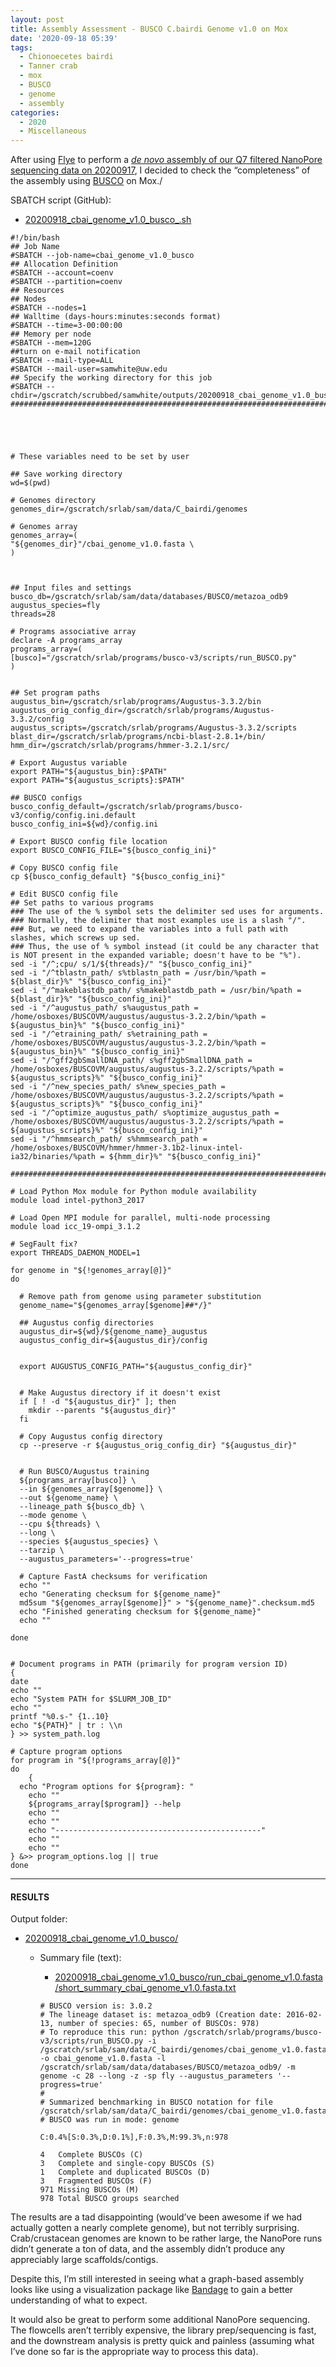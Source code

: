```yaml
---
layout: post
title: Assembly Assessment - BUSCO C.bairdi Genome v1.0 on Mox
date: '2020-09-18 05:39'
tags:
  - Chionoecetes bairdi
  - Tanner crab
  - mox
  - BUSCO
  - genome
  - assembly
categories:
  - 2020
  - Miscellaneous
---
```

After using [Flye](https://github.com/fenderglass/Flye) to perform a [_de novo_ assembly of our Q7 filtered NanoPore sequencing data on 20200917](https://robertslab.github.io/sams-notebook/posts/2020/2020-09-17-Genome-Assembly-C.bairdi-cbai_v1.0-Using-All-NanoPore-Data-With-Flye-on-Mox/), I decided to check the "completeness" of the assembly using [BUSCO](https://busco.ezlab.org/) on Mox./

SBATCH script (GitHub):

- [20200918_cbai_genome_v1.0_busco_.sh](https://github.com/RobertsLab/sams-notebook/blob/master/sbatch_scripts/20200918_cbai_genome_v1.0_busco_.sh)

```shell
#!/bin/bash
## Job Name
#SBATCH --job-name=cbai_genome_v1.0_busco
## Allocation Definition
#SBATCH --account=coenv
#SBATCH --partition=coenv
## Resources
## Nodes
#SBATCH --nodes=1
## Walltime (days-hours:minutes:seconds format)
#SBATCH --time=3-00:00:00
## Memory per node
#SBATCH --mem=120G
##turn on e-mail notification
#SBATCH --mail-type=ALL
#SBATCH --mail-user=samwhite@uw.edu
## Specify the working directory for this job
#SBATCH --chdir=/gscratch/scrubbed/samwhite/outputs/20200918_cbai_genome_v1.0_busco
###################################################################################





# These variables need to be set by user

## Save working directory
wd=$(pwd)

# Genomes directory
genomes_dir=/gscratch/srlab/sam/data/C_bairdi/genomes

# Genomes array
genomes_array=(
"${genomes_dir}"/cbai_genome_v1.0.fasta \
)



## Input files and settings
busco_db=/gscratch/srlab/sam/data/databases/BUSCO/metazoa_odb9
augustus_species=fly
threads=28

# Programs associative array
declare -A programs_array
programs_array=(
[busco]="/gscratch/srlab/programs/busco-v3/scripts/run_BUSCO.py"
)


## Set program paths
augustus_bin=/gscratch/srlab/programs/Augustus-3.3.2/bin
augustus_orig_config_dir=/gscratch/srlab/programs/Augustus-3.3.2/config
augustus_scripts=/gscratch/srlab/programs/Augustus-3.3.2/scripts
blast_dir=/gscratch/srlab/programs/ncbi-blast-2.8.1+/bin/
hmm_dir=/gscratch/srlab/programs/hmmer-3.2.1/src/

# Export Augustus variable
export PATH="${augustus_bin}:$PATH"
export PATH="${augustus_scripts}:$PATH"

## BUSCO configs
busco_config_default=/gscratch/srlab/programs/busco-v3/config/config.ini.default
busco_config_ini=${wd}/config.ini

# Export BUSCO config file location
export BUSCO_CONFIG_FILE="${busco_config_ini}"

# Copy BUSCO config file
cp ${busco_config_default} "${busco_config_ini}"

# Edit BUSCO config file
## Set paths to various programs
### The use of the % symbol sets the delimiter sed uses for arguments.
### Normally, the delimiter that most examples use is a slash "/".
### But, we need to expand the variables into a full path with slashes, which screws up sed.
### Thus, the use of % symbol instead (it could be any character that is NOT present in the expanded variable; doesn't have to be "%").
sed -i "/^;cpu/ s/1/${threads}/" "${busco_config_ini}"
sed -i "/^tblastn_path/ s%tblastn_path = /usr/bin/%path = ${blast_dir}%" "${busco_config_ini}"
sed -i "/^makeblastdb_path/ s%makeblastdb_path = /usr/bin/%path = ${blast_dir}%" "${busco_config_ini}"
sed -i "/^augustus_path/ s%augustus_path = /home/osboxes/BUSCOVM/augustus/augustus-3.2.2/bin/%path = ${augustus_bin}%" "${busco_config_ini}"
sed -i "/^etraining_path/ s%etraining_path = /home/osboxes/BUSCOVM/augustus/augustus-3.2.2/bin/%path = ${augustus_bin}%" "${busco_config_ini}"
sed -i "/^gff2gbSmallDNA_path/ s%gff2gbSmallDNA_path = /home/osboxes/BUSCOVM/augustus/augustus-3.2.2/scripts/%path = ${augustus_scripts}%" "${busco_config_ini}"
sed -i "/^new_species_path/ s%new_species_path = /home/osboxes/BUSCOVM/augustus/augustus-3.2.2/scripts/%path = ${augustus_scripts}%" "${busco_config_ini}"
sed -i "/^optimize_augustus_path/ s%optimize_augustus_path = /home/osboxes/BUSCOVM/augustus/augustus-3.2.2/scripts/%path = ${augustus_scripts}%" "${busco_config_ini}"
sed -i "/^hmmsearch_path/ s%hmmsearch_path = /home/osboxes/BUSCOVM/hmmer/hmmer-3.1b2-linux-intel-ia32/binaries/%path = ${hmm_dir}%" "${busco_config_ini}"

###################################################################################

# Load Python Mox module for Python module availability
module load intel-python3_2017

# Load Open MPI module for parallel, multi-node processing
module load icc_19-ompi_3.1.2

# SegFault fix?
export THREADS_DAEMON_MODEL=1

for genome in "${!genomes_array[@]}"
do

  # Remove path from genome using parameter substitution
  genome_name="${genomes_array[$genome]##*/}"

  ## Augustus config directories
  augustus_dir=${wd}/${genome_name}_augustus
  augustus_config_dir=${augustus_dir}/config


  export AUGUSTUS_CONFIG_PATH="${augustus_config_dir}"


  # Make Augustus directory if it doesn't exist
  if [ ! -d "${augustus_dir}" ]; then
    mkdir --parents "${augustus_dir}"
  fi

  # Copy Augustus config directory
  cp --preserve -r ${augustus_orig_config_dir} "${augustus_dir}"


  # Run BUSCO/Augustus training
  ${programs_array[busco]} \
  --in ${genomes_array[$genome]} \
  --out ${genome_name} \
  --lineage_path ${busco_db} \
  --mode genome \
  --cpu ${threads} \
  --long \
  --species ${augustus_species} \
  --tarzip \
  --augustus_parameters='--progress=true'

  # Capture FastA checksums for verification
  echo ""
  echo "Generating checksum for ${genome_name}"
  md5sum "${genomes_array[$genome]}" > "${genome_name}".checksum.md5
  echo "Finished generating checksum for ${genome_name}"
  echo ""

done


# Document programs in PATH (primarily for program version ID)
{
date
echo ""
echo "System PATH for $SLURM_JOB_ID"
echo ""
printf "%0.s-" {1..10}
echo "${PATH}" | tr : \\n
} >> system_path.log

# Capture program options
for program in "${!programs_array[@]}"
do
	{
  echo "Program options for ${program}: "
	echo ""
	${programs_array[$program]} --help
	echo ""
	echo ""
	echo "----------------------------------------------"
	echo ""
	echo ""
} &>> program_options.log || true
done
```


---

#### RESULTS

Output folder:

- [20200918_cbai_genome_v1.0_busco/](https://gannet.fish.washington.edu/Atumefaciens/20200918_cbai_genome_v1.0_busco/)

  - Summary file (text):

    - [20200918_cbai_genome_v1.0_busco/run_cbai_genome_v1.0.fasta/short_summary_cbai_genome_v1.0.fasta.txt](https://gannet.fish.washington.edu/Atumefaciens/20200918_cbai_genome_v1.0_busco/run_cbai_genome_v1.0.fasta/short_summary_cbai_genome_v1.0.fasta.txt)

    ```
    # BUSCO version is: 3.0.2
# The lineage dataset is: metazoa_odb9 (Creation date: 2016-02-13, number of species: 65, number of BUSCOs: 978)
# To reproduce this run: python /gscratch/srlab/programs/busco-v3/scripts/run_BUSCO.py -i /gscratch/srlab/sam/data/C_bairdi/genomes/cbai_genome_v1.0.fasta -o cbai_genome_v1.0.fasta -l /gscratch/srlab/sam/data/databases/BUSCO/metazoa_odb9/ -m genome -c 28 --long -z -sp fly --augustus_parameters '--progress=true'
#
# Summarized benchmarking in BUSCO notation for file /gscratch/srlab/sam/data/C_bairdi/genomes/cbai_genome_v1.0.fasta
# BUSCO was run in mode: genome

	C:0.4%[S:0.3%,D:0.1%],F:0.3%,M:99.3%,n:978

	4	Complete BUSCOs (C)
	3	Complete and single-copy BUSCOs (S)
	1	Complete and duplicated BUSCOs (D)
	3	Fragmented BUSCOs (F)
	971	Missing BUSCOs (M)
	978	Total BUSCO groups searched
    ```

The results are a tad disappointing (would've been awesome if we had actually gotten a nearly complete genome), but not terribly surprising. Crab/crustacean genomes are known to be rather large, the NanoPore runs didn't generate a ton of data, and the assembly didn't produce any appreciably large scaffolds/contigs.

Despite this, I'm still interested in seeing what a graph-based assembly looks like using a visualization package like [Bandage](https://github.com/rrwick/Bandage) to gain a better understanding of what to expect.

It would also be great to perform some additional NanoPore sequencing. The flowcells aren't terribly expensive, the library prep/sequencing is fast, and the downstream analysis is pretty quick and painless (assuming what I've done so far is the appropriate way to process this data).
